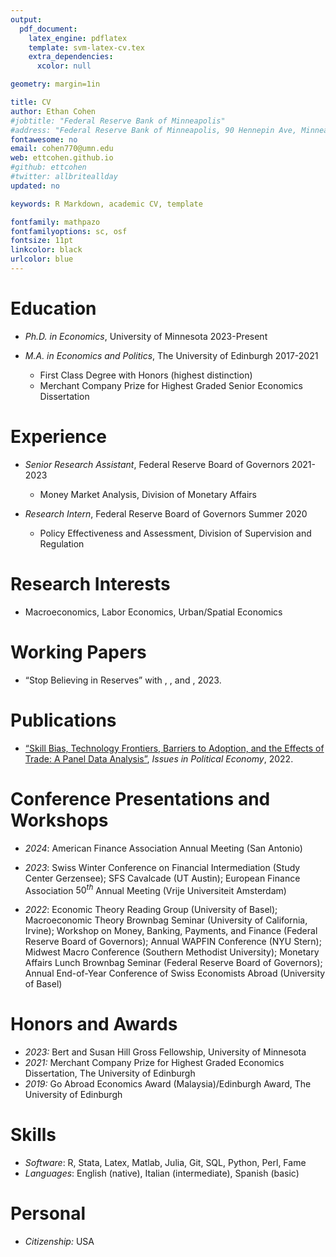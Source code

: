 ```yaml
---
output: 
  pdf_document:
    latex_engine: pdflatex
    template: svm-latex-cv.tex
    extra_dependencies:
      xcolor: null

geometry: margin=1in

title: CV
author: Ethan Cohen
#jobtitle: "Federal Reserve Bank of Minneapolis"
#address: "Federal Reserve Bank of Minneapolis, 90 Hennepin Ave, Minneapolis, MN 55401"
fontawesome: no
email: cohen770@umn.edu
web: ettcohen.github.io
#github: ettcohen
#twitter: allbriteallday
updated: no

keywords: R Markdown, academic CV, template

fontfamily: mathpazo
fontfamilyoptions: sc, osf
fontsize: 11pt
linkcolor: black
urlcolor: blue
---
```


# Education

-   *Ph.D. in Economics*, University of Minnesota \hfill 2023-Present

-   *M.A. in Economics and Politics*, The University of Edinburgh \hfill 2017-2021

    -   First Class Degree with Honors (highest distinction)
    -   Merchant Company Prize for Highest Graded Senior Economics Dissertation

# Experience

-   *Senior Research Assistant*, Federal Reserve Board of Governors \hfill 2021-2023

    -   Money Market Analysis, Division of Monetary Affairs

-   *Research Intern*, Federal Reserve Board of Governors \hfill Summer 2020

    -   Policy Effectiveness and Assessment, Division of Supervision and Regulation

# Research Interests

-   Macroeconomics, Labor Economics, Urban/Spatial Economics

# Working Papers

-   "Stop Believing in Reserves" with [\textcolor{darkgray!80}{\textit{\underline{Sriya Anbil}}}](https://sites.google.com/site/sriyaanbil/home?authuser=0), [\textcolor{darkgray!80}{\textit{\underline{Alyssa Anderson}}}](https://www.alyssagrayanderson.com), and [\textcolor{darkgray!80}{\textit{\underline{Romina Ruprecht}}}](https://sites.google.com/view/rominaruprecht/home), 2023.

# Publications

-   ["Skill Bias, Technology Frontiers, Barriers to Adoption, and the Effects of Trade: A Panel Data Analysis"](https://ettcohen.github.io/files/papers/diss.pdf), *Issues in Political Economy*, 2022.

# Conference Presentations and Workshops

-   *2024*: American Finance Association Annual Meeting (San Antonio)

-   *2023*: Swiss Winter Conference on Financial Intermediation (Study Center Gerzensee); SFS Cavalcade (UT Austin); European Finance Association $50^{th}$ Annual Meeting (Vrije Universiteit Amsterdam)

-   *2022*: Economic Theory Reading Group (University of Basel); Macroeconomic Theory Brownbag Seminar (University of California, Irvine); Workshop on Money, Banking, Payments, and Finance (Federal Reserve Board of Governors); Annual WAPFIN Conference (NYU Stern); Midwest Macro Conference (Southern Methodist University); Monetary Affairs Lunch Brownbag Seminar (Federal Reserve Board of Governors); Annual End-of-Year Conference of Swiss Economists Abroad (University of Basel)

# Honors and Awards

-   *2023:* Bert and Susan Hill Gross Fellowship, University of Minnesota
-   *2021:* Merchant Company Prize for Highest Graded Economics Dissertation, The University of Edinburgh
-   *2019:* Go Abroad Economics Award (Malaysia)/Edinburgh Award, The University of Edinburgh

# Skills

-   *Software*: R, Stata, Latex, Matlab, Julia, Git, SQL, Python, Perl, Fame
-   *Languages*: English (native), Italian (intermediate), Spanish (basic)

# Personal

-   *Citizenship:* USA
